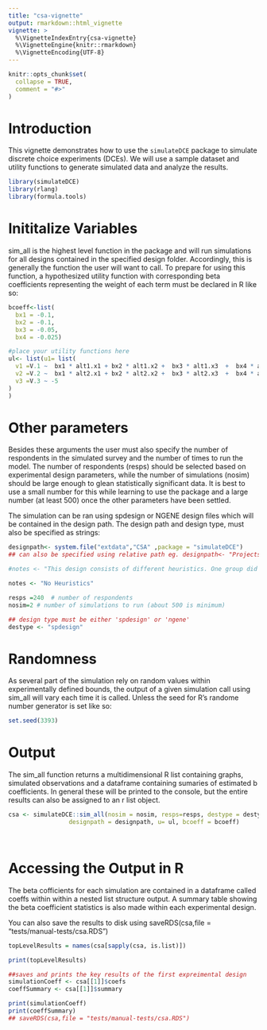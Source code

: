 ```yaml
---
title: "csa-vignette"
output: rmarkdown::html_vignette
vignette: >
  %\VignetteIndexEntry{csa-vignette}
  %\VignetteEngine{knitr::rmarkdown}
  %\VignetteEncoding{UTF-8}
---
```


<!-- There is an issue when creating these vignettes using usethis::use_vignette and 
devtools::build_vignettes() where the compilied vignette HTML files are placed in /doc
rather than inst/doc

Best Practice is to follow these steps
1. Create vignette using usethis::use_vignette("my-vignette")
2. After making changes, then run devtools::build_vignettes()
3. Rebuild using devtools::install(build_vignettes = TRUE)
4. Check that it is in the vignette environment using browseVignettes()

If vignette does not appear in gitHub, it is possibly due to a file heirarchy problem where rendered files 
appear in /doc instead of /inst/doc

To avoid this run:
tools::buildVignettes(dir = ".", tangle=TRUE)
dir.create("inst/doc")
file.copy(dir("vignettes", full.names=TRUE), "inst/doc", overwrite=TRUE)

More info here: https://community.rstudio.com/t/browsevignettes-mypackage-saying-no-vignettes-found/68656/7
-->

```r
knitr::opts_chunk$set(
  collapse = TRUE,
  comment = "#>"
)
```
# Introduction

This vignette demonstrates how to use the `simulateDCE` package to simulate discrete choice experiments (DCEs). We will use a sample dataset and utility functions to generate simulated data and analyze the results.

```r
library(simulateDCE)
library(rlang)
library(formula.tools)
```

# Inititalize Variables

sim_all is the highest level function in the package and will run simulations for all designs contained in the specified design folder. Accordingly, this is generally the function the user will want to call. To prepare for using this function, a hypothesized utility function with corresponding beta coefficients representing the weight of each term must be declared in R like so:

```r
bcoeff<-list(
  bx1 = -0.1,
  bx2 = -0.1,
  bx3 = -0.05,
  bx4 = -0.025)

#place your utility functions here
ul<- list(u1= list(
  v1 =V.1 ~  bx1 * alt1.x1 + bx2 * alt1.x2 +  bx3 * alt1.x3  +  bx4 * alt1.x4,
  v2 =V.2 ~  bx1 * alt2.x1 + bx2 * alt2.x2 +  bx3 * alt2.x3  +  bx4 * alt2.x4,
  v3 =V.3 ~ -5
)
)
```
# Other parameters

Besides these arguments the user must also specify the number of respondents in the simulated survey and the number of times to run the model. The number of respondents (resps) should be selected based on experimental design parameters, while the number of simulations (nosim) should be large enough to glean statistically significant data. It is best to use a small number for this while learning to use the package and a large number (at least 500) once the other parameters have been settled.

The simulation can be ran using spdesign or NGENE design files which will be contained in the design path. The design path and design type, must also be specified as strings: 

```r

designpath<- system.file("extdata","CSA" ,package = "simulateDCE")
## can also be specified using relative path eg. designpath<- "Projects/CSA/Designs/"

#notes <- "This design consists of different heuristics. One group did not attend the methan attribute, another group only decided based on the payment"

notes <- "No Heuristics"

resps =240  # number of respondents
nosim=2 # number of simulations to run (about 500 is minimum)

## design type must be either 'spdesign' or 'ngene'
destype <- "spdesign"
```
# Randomness

As several part of the simulation rely on random values within experimentally defined bounds, the output of a given simulation call using sim_all will vary each time it is called. Unless the seed for R's randome number generator is set like so:

```r

set.seed(3393)

```

# Output

The sim_all function returns a multidimensional R list containing graphs, simulated observations and a dataframe containing sumaries of estimated b coefficients. In general these will be printed to the console, but the entire results can also be assigned to an r list object.

```r
csa <- simulateDCE::sim_all(nosim = nosim, resps=resps, destype = destype,
                 designpath = designpath, u= ul, bcoeff = bcoeff)

  

```

# Accessing the Output in R

The beta cofficients for each simulation are contained in a dataframe called coeffs within within a nested list structure output. A summary table showing the beta coefficient statistics is also made within each experimental design.

You can also save the results to disk using saveRDS(csa,file = "tests/manual-tests/csa.RDS")


```r
topLevelResults = names(csa[sapply(csa, is.list)])

print(topLevelResults)

##saves and prints the key results of the first expreimental design                    
simulationCoeff <- csa[[1]]$coefs
coeffSummary <- csa[[1]]$summary

print(simulationCoeff)
print(coeffSummary)
## saveRDS(csa,file = "tests/manual-tests/csa.RDS")
```
